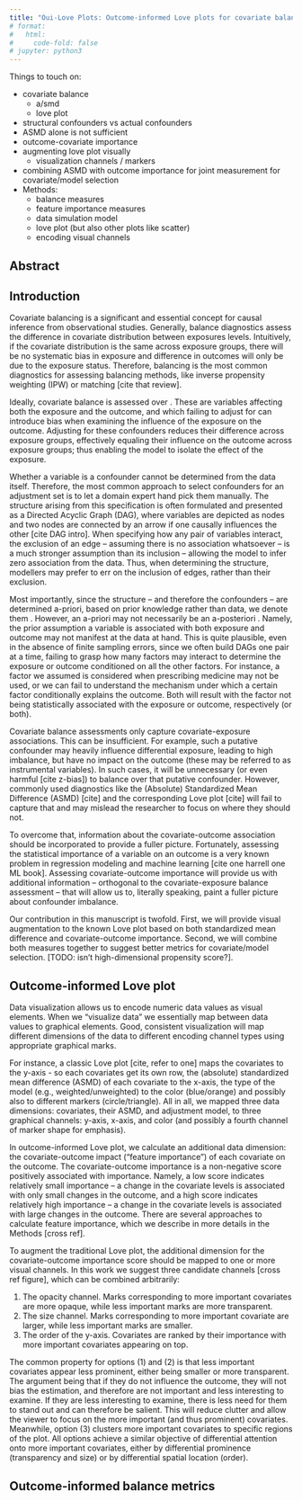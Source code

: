 ```yaml
---
title: "Oui-Love Plots: Outcome-informed Love plots for covariate balance in causal inference"
# format:
#   html:
#     code-fold: false
# jupyter: python3
---
```



Things to touch on:

* covariate balance
  * a/smd
  * love plot
* structural confounders vs actual confounders
* ASMD alone is not sufficient
* outcome-covariate importance
* augmenting love plot visually
  * visualization channels / markers
* combining ASMD with outcome importance for joint measurement for covariate/model selection
* Methods:
  * balance measures
  * feature importance measures
  * data simulation model
  * love plot (but also other plots like scatter)
  * encoding visual channels

## Abstract

## Introduction
Covariate balancing is a significant and essential concept for causal inference from observational studies.
Generally, balance diagnostics assess the difference in covariate distribution between exposures levels.
Intuitively, if the covariate distribution is the same across exposure groups, there will be no systematic bias in exposure and difference in outcomes will only be due to the exposure status.
Therefore, balancing is the most common diagnostics for assessing balancing methods, like inverse propensity weighting (IPW) or matching [cite that review]. 

Ideally, covariate balance is assessed over \emph{confounding variables}.
These are variables affecting both the exposure and the outcome, 
and which failing to adjust for can introduce bias when examining the influence of the exposure on the outcome.
<!-- Usually, we would like to examine how pre-adjustment confounders differ across exposure groups, and whether adjustment (like IPW or Matching) was able to reduce those differences, effectively eliminating their contribution on the outcome, and therefore isolating the effect of exposure. -->
Adjusting for these confounders reduces their difference across exposure groups,
effectively equaling their influence on the outcome across exposure groups;
thus enabling the model to isolate the effect of the exposure.

Whether a variable is a confounder cannot be determined from the data itself. 
Therefore, the most common approach to select confounders for an adjustment set 
<!-- (and more generally, how any pair of variables interact)  -->
is to let a domain expert hand pick them manually.
The structure arising from this specification is often formulated and presented as a Directed Acyclic Graph (DAG),
where variables are depicted as nodes and two nodes are connected by an arrow if one causally influences the other [cite DAG intro].
<!-- Since This formulation of the structure of the problem, often through a Directed Acyclic Graph (DAG),  -->
When specifying how any pair of variables interact,
the exclusion of an edge -- assuming there is no association whatsoever -- is a much stronger assumption than its inclusion -- allowing the model to infer zero association from the data.
Thus, when determining the structure, modellers may prefer to err on the inclusion of edges, rather than their exclusion.

Most importantly, since the structure -- and therefore the confounders -- are determined a-priori, based on prior knowledge rather than data, we denote them \emph{structural confounders}.
However, an a-priori \emph{structural confounder} may not necessarily be an a-posteriori \emph{statistical confounder}.
Namely, the prior assumption a variable is associated with both exposure and outcome may not manifest at the data at hand.
This is quite plausible, even in the absence of finite sampling errors, since we often build DAGs one pair at a time, failing to grasp how many factors may interact to determine the exposure or outcome conditioned on all the other factors.
For instance, a factor we assumed is considered when prescribing medicine may not be used,
or we can fail to understand the mechanism under which a certain factor conditionally explains the outcome.
Both will result with the factor not being statistically associated with the exposure or outcome, respectively (or both).

Covariate balance assessments only capture covariate-exposure associations.
This can be insufficient.
For example, such a putative confounder may heavily influence differential exposure, leading to high imbalance, but have no impact on the outcome (these may be referred to as instrumental variables).
In such cases, it will be unnecessary (or even harmful [cite z-bias]) to balance over that putative confounder.
However, commonly used diagnostics like the (Absolute) Standardized Mean Difference (ASMD) [cite] and the corresponding Love plot [cite] will fail to capture that and may mislead the researcher to focus on where they should not.

To overcome that, information about the covariate-outcome association should be incorporated to provide a fuller picture.
Fortunately, assessing the statistical importance of a variable on an outcome is a very known problem in regression modeling and machine learning [cite one harrell one ML book].
Assessing covariate-outcome importance will provide us with additional information -- orthogonal to the covariate-exposure balance assessment -- that will allow us to, literally speaking, paint a fuller picture about confounder imbalance.

Our contribution in this manuscript is twofold.
First, we will provide visual augmentation to the known Love plot based on both standardized mean difference and covariate-outcome importance.
Second, we will combine both measures together to suggest better metrics for covariate/model selection.
[TODO: isn't high-dimensional propensity score?].


## Outcome-informed Love plot
<!-- ### Grammar of graphics -->
<!-- To justify our approach, we briefly introduce the basic concept behind data visualization. -->
Data visualization allows us to encode numeric data values as visual elements.
When we "visualize data" we essentially map between data values to graphical elements.
Good, consistent visualization will map different dimensions of the data to different encoding channel types using appropriate graphical marks. 

For instance, a classic Love plot [cite, refer to one] maps 
the covariates to the y-axis - so each covariates get its own row,
the (absolute) standardized mean difference (ASMD) of each covariate to the x-axis,
the type of the model (e.g., weighted/unweighted) to the color (blue/orange)
and possibly also to different markers (circle/triangle).
All in all, we mapped three data dimensions: covariates, their ASMD, and adjustment model, 
to three graphical channels: y-axis, x-axis, and color 
(and possibly a fourth channel of marker shape for emphasis).

In outcome-informed Love plot, we calculate an additional data dimension: 
the covariate-outcome impact ("feature importance") of each covariate on the outcome.
The covariate-outcome importance is a non-negative score positively associated with importance.
Namely, a low score indicates relatively small importance -- a change in the covariate levels is associated with only small changes in the outcome, 
and a high score indicates relatively high importance -- a change in the covariate levels is associated with large changes in the outcome.
There are several approaches to calculate feature importance, which we describe in more details in the Methods [cross ref].

To augment the traditional Love plot, 
the additional dimension for the covariate-outcome importance score should be mapped to one or more visual channels.
In this work we suggest three candidate channels [cross ref figure], which can be combined arbitrarily:
  
  1. The opacity channel. Marks corresponding to more important covariates are more opaque, while less important marks are more transparent. 
  2. The size channel. Marks corresponding to more important covariate are larger, while less important marks are smaller.
  3. The order of the y-axis. Covariates are ranked by their importance with more important covariates appearing on top. 

The common property for options (1) and (2) is that less important covariates appear less prominent, 
either being smaller or more transparent. 
The argument being that if they do not influence the outcome, they will not bias the estimation, and therefore are not important and less interesting to examine.
If they are less interesting to examine, there is less need for them to stand out and can therefore be salient. 
This will reduce clutter and allow the viewer to focus on the more important (and thus prominent) covariates.
Meanwhile, option (3) clusters more important covariates to specific regions of the plot. 
All options achieve a similar objective of differential attention onto more important covariates, 
either by differential prominence (transparency and size) or by differential spatial location (order).

## Outcome-informed balance metrics

